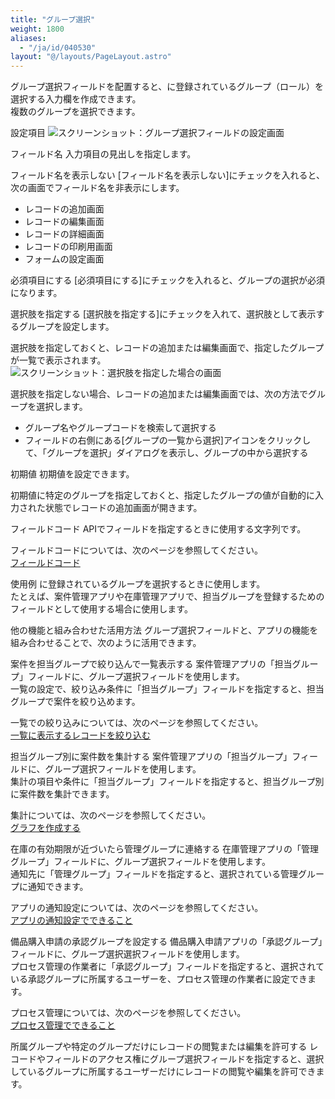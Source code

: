 ```yaml
---
title: "グループ選択"
weight: 1800
aliases:
  - "/ja/id/040530"
layout: "@/layouts/PageLayout.astro"
---
```




グループ選択フィールドを配置すると、<Kintone />に登録されているグループ（ロール）を選択する入力欄を作成できます。  
複数のグループを選択できます。

<Heading id="form_parts_group_selection_40">設定項目</Heading>
<Img src="/k/kintone/img-ja/group_selection_05.png" alt="スクリーンショット：グループ選択フィールドの設定画面" />

<Heading level={3} id="form_parts_group_selection_4010">フィールド名</Heading>
入力項目の見出しを指定します。

<Heading level={3} id="form_parts_group_selection_4020">フィールド名を表示しない</Heading>
[フィールド名を表示しない]にチェックを入れると、次の画面でフィールド名を非表示にします。

* レコードの追加画面
* レコードの編集画面
* レコードの詳細画面
* レコードの印刷用画面
* フォームの設定画面

<Heading level={3} id="form_parts_group_selection_4030">必須項目にする</Heading>
[必須項目にする]にチェックを入れると、グループの選択が必須になります。

<Heading level={3} id="form_parts_group_selection_4040">選択肢を指定する</Heading>
[選択肢を指定する]にチェックを入れて、選択肢として表示するグループを設定します。

選択肢を指定しておくと、レコードの追加または編集画面で、指定したグループが一覧で表示されます。  
<Img src="/k/kintone/img-ja/group_selection_06.png" alt="スクリーンショット：選択肢を指定した場合の画面" />

選択肢を指定しない場合、レコードの追加または編集画面では、次の方法でグループを選択します。

* グループ名やグループコードを検索して選択する
* フィールドの右側にある[グループの一覧から選択]アイコンをクリックして、「グループを選択」ダイアログを表示し、グループの中から選択する

<Heading level={3} id="form_parts_group_selection_4050">初期値</Heading>
初期値を設定できます。

初期値に特定のグループを指定しておくと、指定したグループの値が自動的に入力された状態でレコードの追加画面が開きます。

<Heading level={3} id="form_parts_group_selection_4060">フィールドコード</Heading>
APIでフィールドを指定するときに使用する文字列です。

<Note>

フィールドコードについては、次のページを参照してください。  
[フィールドコード](/k/ja/id/040504.html)


</Note>

<Heading id="form_parts_group_selection_30">使用例</Heading>
<Kintone />に登録されているグループを選択するときに使用します。  
たとえば、案件管理アプリや在庫管理アプリで、担当グループを登録するためのフィールドとして使用する場合に使用します。

<Heading level={3} id="form_parts_group_selection_3010">他の機能と組み合わせた活用方法</Heading>
グループ選択フィールドと、<Kintone />アプリの機能を組み合わせることで、次のように活用できます。

<Heading level={4} id="form_parts_group_selection_301010">案件を担当グループで絞り込んで一覧表示する</Heading>
案件管理アプリの「担当グループ」フィールドに、グループ選択フィールドを使用します。  
一覧の設定で、絞り込み条件に「担当グループ」フィールドを指定すると、担当グループで案件を絞り込めます。

一覧での絞り込みについては、次のページを参照してください。  
[一覧に表示するレコードを絞り込む](/k/ja/id/040458.html)

<Heading level={4} id="form_parts_group_selection_301020">担当グループ別に案件数を集計する</Heading>
案件管理アプリの「担当グループ」フィールドに、グループ選択フィールドを使用します。  
集計の項目や条件に「担当グループ」フィールドを指定すると、担当グループ別に案件数を集計できます。

集計については、次のページを参照してください。  
[グラフを作成する](/k/ja/id/040468.html)

<Heading level={4} id="form_parts_group_selection_301030">在庫の有効期限が近づいたら管理グループに連絡する</Heading>
在庫管理アプリの「管理グループ」フィールドに、グループ選択フィールドを使用します。  
通知先に「管理グループ」フィールドを指定すると、選択されている管理グループに通知できます。

アプリの通知設定については、次のページを参照してください。  
[アプリの通知設定でできること](/k/ja/id/040565.html)

<Heading level={4} id="form_parts_group_selection_301040">備品購入申請の承認グループを設定する</Heading>
備品購入申請アプリの「承認グループ」フィールドに、グループ選択選択フィールドを使用します。  
プロセス管理の作業者に「承認グループ」フィールドを指定すると、選択されている承認グループに所属するユーザーを、プロセス管理の作業者に設定できます。

プロセス管理については、次のページを参照してください。  
[プロセス管理でできること](/k/ja/id/040576.html)

<Heading level={4} id="form_parts_group_selection_301050">所属グループや特定のグループだけにレコードの閲覧または編集を許可する</Heading>
レコードやフィールドのアクセス権にグループ選択フィールドを指定すると、選択しているグループに所属するユーザーだけにレコードの閲覧や編集を許可できます。
